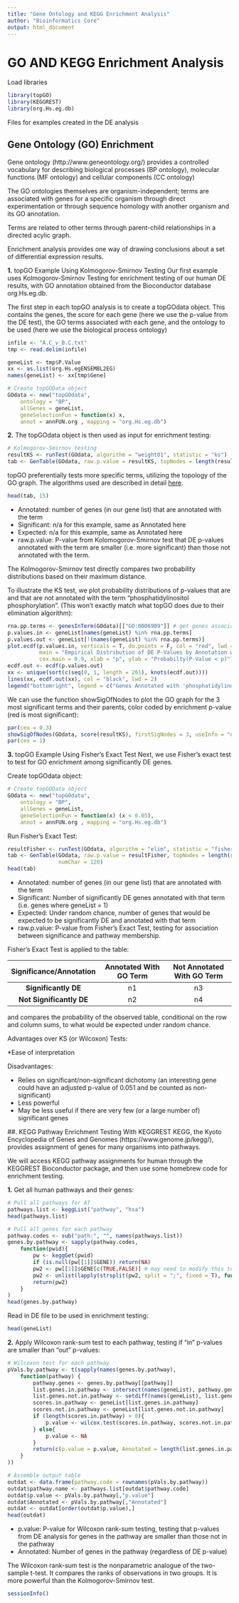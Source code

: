 ```yaml
---
title: "Gene Ontology and KEGG Enrichment Analysis"
author: "Bioinformatics Core"
output: html_document
---
```



# GO AND KEGG Enrichment Analysis

Load libraries
```r
library(topGO)
library(KEGGREST)
library(org.Hs.eg.db)
```

Files for examples created in the DE analysis

## Gene Ontology (GO) Enrichment

Gene ontology (http://www.geneontology.org/) provides a controlled vocabulary for describing biological processes (BP ontology), molecular functions (MF ontology) and cellular components (CC ontology)

The GO ontologies themselves are organism-independent; terms are associated with genes for a specific organism through direct experimentation or through sequence homology with another organism and its GO annotation.

Terms are related to other terms through parent-child relationships in a directed acylic graph.

Enrichment analysis provides one way of drawing conclusions about a set of differential expression results.

**1\.** topGO Example Using Kolmogorov-Smirnov Testing
Our first example uses Kolmogorov-Smirnov Testing for enrichment testing of our human DE results, with GO annotation obtained from the Bioconductor database org.Hs.eg.db.

The first step in each topGO analysis is to create a topGOdata object.  This contains the genes, the score for each gene (here we use the p-value from the DE test), the GO terms associated with each gene, and the ontology to be used (here we use the biological process ontology)
```r
infile <- "A.C_v_B.C.txt"
tmp <- read.delim(infile)

geneList <- tmp$P.Value
xx <- as.list(org.Hs.egENSEMBL2EG)
names(geneList) <- xx[tmp$Gene]

# Create topGOData object
GOdata <- new("topGOdata",
	ontology = "BP",
	allGenes = geneList,
	geneSelectionFun = function(x) x,
	annot = annFUN.org , mapping = "org.Hs.eg.db")
```

**2\.** The topGOdata object is then used as input for enrichment testing:
```r
# Kolmogorov-Smirnov testing
resultKS <- runTest(GOdata, algorithm = "weight01", statistic = "ks")
tab <- GenTable(GOdata, raw.p.value = resultKS, topNodes = length(resultKS@score), numChar = 120)
```

topGO preferentially tests more specific terms, utilizing the topology of the GO graph. The algorithms used are described in detail [here](https://academic.oup.com/bioinformatics/article/22/13/1600/193669).

```r
head(tab, 15)
```
* Annotated: number of genes (in our gene list) that are annotated with the term
* Significant: n/a for this example, same as Annotated here
* Expected: n/a for this example, same as Annotated here
* raw.p.value: P-value from Kolomogorov-Smirnov test that DE p-values annotated with the term are smaller (i.e. more significant) than those not annotated with the term.

The Kolmogorov-Smirnov test directly compares two probability distributions based on their maximum distance.  

To illustrate the KS test, we plot probability distributions of p-values that are and that are not annotated with the term "phosphatidylinositol phosphorylation".  (This won't exactly match what topGO does due to their elimination algorithm):
```r
rna.pp.terms <- genesInTerm(GOdata)[["GO:0006909"]] # get genes associated with term
p.values.in <- geneList[names(geneList) %in% rna.pp.terms]
p.values.out <- geneList[!(names(geneList) %in% rna.pp.terms)]
plot.ecdf(p.values.in, verticals = T, do.points = F, col = "red", lwd = 2, xlim = c(0,1),
          main = "Empirical Distribution of DE P-Values by Annotation with 'RNA phosphatidylinositol phosphorylation'",
          cex.main = 0.9, xlab = "p", ylab = "Probabilty(P-Value < p)")
ecdf.out <- ecdf(p.values.out)
xx <- unique(sort(c(seq(0, 1, length = 201), knots(ecdf.out))))
lines(xx, ecdf.out(xx), col = "black", lwd = 2)
legend("bottomright", legend = c("Genes Annotated with 'phosphatidylinositol phosphorylation'", "Genes Not Annotated with 'phosphatidylinositol phosphorylation'"), lwd = 2, col = 2:1, cex = 0.9)
```

We can use the function showSigOfNodes to plot the GO graph for the 3 most significant terms and their parents, color coded by enrichment p-value (red is most significant):
```r
par(cex = 0.3)
showSigOfNodes(GOdata, score(resultKS), firstSigNodes = 3, useInfo = "def")
par(cex = 1)
```

**3\.** topGO Example Using Fisher's Exact Test
Next, we use Fisher's exact test to test for GO enrichment among significantly DE genes.

Create topGOdata object:
```r

# Create topGOData object
GOdata <- new("topGOdata",
	ontology = "BP",
	allGenes = geneList,
	geneSelectionFun = function(x) (x < 0.05),
	annot = annFUN.org , mapping = "org.Hs.eg.db")


```

Run Fisher's Exact Test:
```r
resultFisher <- runTest(GOdata, algorithm = "elim", statistic = "fisher")
tab <- GenTable(GOdata, raw.p.value = resultFisher, topNodes = length(resultFisher@score),
				numChar = 120)
head(tab)
```
* Annotated: number of genes (in our gene list) that are annotated with the term
* Significant: Number of significantly DE genes annotated with that term (i.e. genes where geneList = 1)
* Expected: Under random chance, number of genes that would be expected to be significantly DE and annotated with that term
* raw.p.value: P-value from Fisher's Exact Test, testing for association between significance and pathway membership.

Fisher's Exact Test is applied to the table:

**Significance/Annotation**|**Annotated With GO Term**|**Not Annotated With GO Term**
:-----:                    | :-----:                  | :-----:
**Significantly DE**       | n1                       | n3
**Not Significantly DE**   | n2                       | n4

and compares the probability of the observed table, conditional on the row and column sums, to what would be expected under random chance.  

Advantages over KS (or Wilcoxon) Tests:

*Ease of interpretation

Disadvantages:

* Relies on significant/non-significant dichotomy (an interesting gene could have an adjusted p-value of 0.051 and be counted as non-significant)
* Less powerful
* May be less useful if there are very few (or a large number of) significant genes

##. KEGG Pathway Enrichment Testing With KEGGREST
KEGG, the Kyoto Encyclopedia of Genes and Genomes (https://www.genome.jp/kegg/), provides assignment of genes for many organisms into pathways.

We will access KEGG pathway assignments for human through the KEGGREST Bioconductor package, and then use some homebrew code for enrichment testing.

**1\.** Get all human pathways and their genes:
```r
# Pull all pathways for AT
pathways.list <- keggList("pathway", "hsa")
head(pathways.list)

# Pull all genes for each pathway
pathway.codes <- sub("path:", "", names(pathways.list))
genes.by.pathway <- sapply(pathway.codes,
	function(pwid){
		pw <- keggGet(pwid)
		if (is.null(pw[[1]]$GENE)) return(NA)
		pw2 <- pw[[1]]$GENE[c(TRUE,FALSE)] # may need to modify this to c(FALSE, TRUE) for other organisms
		pw2 <- unlist(lapply(strsplit(pw2, split = ";", fixed = T), function(x)x[1]))
		return(pw2)
	}
)
head(genes.by.pathway)
```

Read in DE file to be used in enrichment testing:
```r
head(geneList)
```

**2\.** Apply Wilcoxon rank-sum test to each pathway, testing if "in" p-values are smaller than "out" p-values:
```r
# Wilcoxon test for each pathway
pVals.by.pathway <- t(sapply(names(genes.by.pathway),
	function(pathway) {
		pathway.genes <- genes.by.pathway[[pathway]]
		list.genes.in.pathway <- intersect(names(geneList), pathway.genes)
		list.genes.not.in.pathway <- setdiff(names(geneList), list.genes.in.pathway)
		scores.in.pathway <- geneList[list.genes.in.pathway]
		scores.not.in.pathway <- geneList[list.genes.not.in.pathway]
		if (length(scores.in.pathway) > 0){
			p.value <- wilcox.test(scores.in.pathway, scores.not.in.pathway, alternative = "less")$p.value
		} else{
			p.value <- NA
		}
		return(c(p.value = p.value, Annotated = length(list.genes.in.pathway)))
	}
))

# Assemble output table
outdat <- data.frame(pathway.code = rownames(pVals.by.pathway))
outdat$pathway.name <- pathways.list[outdat$pathway.code]
outdat$p.value <- pVals.by.pathway[,"p.value"]
outdat$Annotated <- pVals.by.pathway[,"Annotated"]
outdat <- outdat[order(outdat$p.value),]
head(outdat)
```
* p.value: P-value for Wilcoxon rank-sum testing, testing that p-values from DE analysis for genes in the pathway are smaller than those not in the pathway
* Annotated: Number of genes in the pathway (regardless of DE p-value)

The Wilcoxon rank-sum test is the nonparametric analogue of the two-sample t-test.  It compares the ranks of observations in two groups.  It is more powerful than the Kolmogorov-Smirnov test.

```r
sessionInfo()
```
